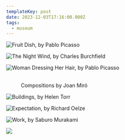 ```yaml
---
templateKey: post
date: 2023-12-03T17:16:00.000Z
tags:
  - museum
---
```

![](../../assets/art/20231203-fruit-dish.jpg "Fruit Dish, by Pablo Picasso")

![](../../assets/art/20231203-the-night-wind.jpg "The Night Wind, by Charles Burchfield")

![](../../assets/art/20231203-woman-dressing-her-hair.jpg "Woman Dressing Her Hair, by Pablo Picasso")

<figure>
  <div className="grid md:grid-cols-3 gap-4">
    <img src="../../assets/art/20231203-miro-1.jpg" alt="" />
    <img src="../../assets/art/20231203-miro-2.jpg" alt="" />
    <img src="../../assets/art/20231203-miro-3.jpg" alt="" />
  </div>
  <figcaption>Compositions by Joan Miró</figcaption>
</figure>

![](../../assets/art/20231203-buildings.jpg "Buildings, by Helen Torr")

![](../../assets/art/20231203-expectation.jpg "Expectation, by Richard Oelze")

![](../../assets/art/20231203-work.jpg "Work, by Saburo Murakami")

![](../../assets/photos/20231203-IMG_8319.jpg)